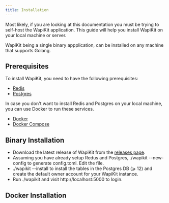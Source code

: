```yaml
---
title: Installation
---
```



Most likely, if you are looking at this documentation you must be trying to self-host the WapiKit application. This guide will help you install WapiKit on your local machine or server.

WapiKit being a single binary appplication, can be installed on any machine that supports Golang.

## Prerequisites

To install WapiKit, you need to have the following prerequisites:

- [Redis](https://redis.io/download)
- [Postgres](https://www.postgresql.org/download/)

In case you don't want to install Redis and Postgres on your local machine, you can use Docker to run these services.

- [Docker](https://docs.docker.com/get-docker/)
- [Docker Compose](https://docs.docker.com/compose/install/)


## Binary Installation

- Download the latest release of WapiKit from the [releases page](https://github.com/wapikit/wapikit/releases).
- Assuming you have already setup Redus and Postgres, ./wapikit --new-config to generate config.toml. Edit the file.
- ./wapikit --install to install the tables in the Postgres DB (⩾ 12) and create the default owner account for your WapiKit instance.
-  Run ./wapikit and visit http://localhost:5000 to login.


## Docker Installation

<ResponseField name="coming soon" />

